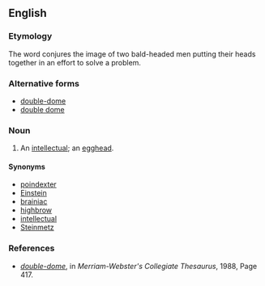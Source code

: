==English==

===Etymology===
The word conjures the image of two bald-headed men putting their heads together in an effort to solve a problem.

===Alternative forms===
* [[double-dome]]
* [[double dome]]

===Noun===
{{en-noun}}

# {{label|en|slang|mildly|_|derogatory}} An [[intellectual]]; an [[egghead]].

====Synonyms====
* [[poindexter]]
* [[Einstein]]
* [[brainiac]]
* [[highbrow]]
* [[intellectual]]
* [[Steinmetz]]

===References===
* ''[http://books.google.com/books?id=9CDiT873388C&pg=PA417&dq=doubledome+egghead&lr=&ei=0RO1SpCDIoKGkATV8eUE#v=onepage&q=double-dome&f=false double-dome]'', in ''Merriam-Webster's Collegiate Thesaurus‎'', 1988, Page 417.